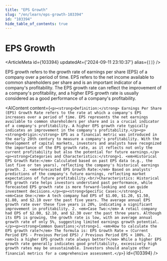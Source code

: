 ```yaml
---
title: "EPS Growth"
slug: "/en/learn/eps-growth-103394"
id: "103394"
hide_table_of_contents: true
---
```



# EPS Growth

<ArticleMeta id={103394} updatedAt={'2024-09-11 23:10:37'} alias={`[]`} />
<div className='border-solid border-b border-t-0 my-4 border-[var(--ifm-color-gray-300)]' />

EPS growth refers to the growth rate of earnings per share (EPS) of a company over a period of time. EPS refers to the net income available to common shareholders per share and is an important indicator of a company's profitability. The EPS growth rate can reflect the improvement of a company's profitability, and a higher EPS growth rate is usually considered as a good performance of a company's profitability.

<AIContent content={`<p><strong>Definition:</strong> Earnings Per Share (EPS) Growth Rate refers to the rate at which a company's EPS increases over a period of time. EPS represents the net earnings available to common shareholders per share and is a crucial indicator of a company's profitability. A higher EPS growth rate typically indicates an improvement in the company's profitability.</p><p><strong>Origin:</strong> EPS as a financial metric was introduced in the early 20th century to measure a company's profitability. With the development of capital markets, investors and analysts have recognized the importance of the EPS growth rate, as it reflects not only the current profitability but also the potential for future earnings.</p><p><strong>Categories and Characteristics:</strong>1. <em>Historical EPS Growth Rate:</em> Calculated based on past EPS data (e.g., the last five or ten years), reflecting the company's historical earnings growth. 2. <em>Forecasted EPS Growth Rate:</em> Based on analysts' predictions of the company's future earnings, reflecting market expectations of future profitability.<br/>Characteristics: Historical EPS growth rate helps investors understand past performance, while forecasted EPS growth rate is more forward-looking and can guide investment decisions.</p><p><strong>Specific Cases:</strong>1. <em>Case One:</em> A tech company had EPS of $1.00, $1.20, $1.50, $1.80, and $2.10 over the past five years. The average annual EPS growth rate over these five years is 20%, indicating a significant improvement in profitability. 2. <em>Case Two:</em> A retail company had EPS of $2.00, $2.10, and $2.30 over the past three years. Although its EPS is growing, the growth rate is low, with an average annual growth rate of only 5%, suggesting limited earnings growth potential.</p><p><strong>Common Questions:</strong>1. <em>How to calculate the EPS growth rate?</em> The formula is: EPS Growth Rate = (Current Period EPS - Previous Period EPS) / Previous Period EPS × 100%. 2. <em>Is a higher EPS growth rate always better?</em> While a higher EPS growth rate generally indicates good profitability, excessively high growth rates may be unsustainable. Investors should analyze other financial metrics for a comprehensive assessment.</p>`} id={103394} />
